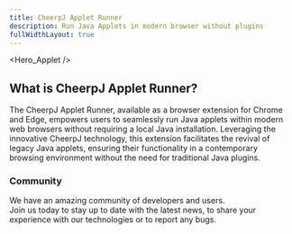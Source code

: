 ```yaml
---
title: CheerpJ Applet Runner
description: Run Java Applets in modern browser without plugins
fullWidthLayout: true
---
```




<Hero_Applet />

<section class="w-full max-w-prose mx-auto text-lg leading-normal px-2 py-16 text-pretty">
	<h2 class="text-3xl font-semibold text-primary-500 mb-4">
		What is CheerpJ Applet Runner?
	</h2>
	<p>
		The CheerpJ Applet Runner, available as a browser extension for Chrome and Edge, 
		empowers users to seamlessly run Java applets within modern web browsers without 
		requiring a local Java installation. Leveraging the innovative CheerpJ technology, 
		this extension facilitates the revival of legacy Java applets, ensuring their 
		functionality in a contemporary browsing environment without the need for traditional 
		Java plugins.
	</p>
</section>

<section
	class="w-full max-w-screen-2xl mx-auto px-4 sm:px-8 space-y-4 flex flex-wrap items-center justify-center p-10"
	id="features"
>
	<Card
	title="No Java installations"
	iconSrc={sparkleIcon}
	iconAlt="Sparkles doodle"
	description="CheerpJ Applet Runner eliminates the need for outdated and insecure desktop Java installations by running directly in your browser."
	/>
	<Card
	title="Modern Browsers"
	iconSrc={networkIcon}
	iconAlt="Globe doodle representing network"
	description="Fully compatible with Chrome and Edge, the extension revives Java Applet in the most trusted modern browsers."
	/>
	<Card
	title="Sandboxed"
	iconSrc={lockIcon}
	iconAlt="Lock doodle"
	description="Utilizes browser security boundaries to offer a reliable and secure way to run Java Applet."
	/>
	<Card
	title="Private and secure"
	iconSrc={browserIcon /* TODO: better icon */}
	iconAlt="Bill doodle"
	description="Operates entirely client-side without server contact, ensuring privacy and security by keeping all data within your browser."
	/>
	<Card
	title="Wide range of utilities"
	iconSrc={layersIcon}
	iconAlt="Layers doodle"
	description="Supports a broad spectrum of Java functionalities including Swing/AWT, filesystem access, audio, clipboard, and networking."
	/>
	<Card
	title="Easy to use"
	iconSrc={rocketIcon}
	iconAlt="Rocket doodle"
	description="Simply install the extension, launch your Java Applet, and enjoy seamless, automatic operation."
	/>
</section>
<section class="px-4 sm:px-8 py-16 space-y-4 m-auto mb-10 flex col-span-1 items-center justify-center rounded-lg">
	<div>
		<h3 class="font-semibold sm:text-3xl md:text-4xl">Community</h3>
		<p class="pt-4 text-stone-400 leading-7">
			We have an amazing community of developers and users. <br />
			Join us today to stay up to date with the latest news, to share your experience
			with our technologies or to report any bugs.
		</p>
		<div class="mt-4 flex flex-wrap gap-4 pt-5">
			<LinkButton
				href="https://github.com/leaningtech/cheerpj-applet-runner"
				label="Report a bug"
				type="primary"
				iconRight="mdi:github"
			/>
			<LinkButton
				href={DISCORD_URL}
				label="Join the community"
				type="discord"
				iconRight="ic:baseline-discord"
			/>
			<LinkButton
				href="/cheerpj-jnlp-runner/getting-started"
				label="Documentation"
				type="secondary"
				iconRight="iconoir:google-docs"
			/>
		</div>
	</div>
</section>
